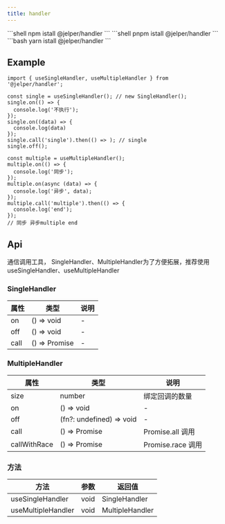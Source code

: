 ---
title: handler
---


<Tabs>
<TabItem value="npm" label="npm">
```shell
npm istall @jelper/handler
```
</TabItem>

<TabItem value="pnpm" label="pnpm">
```shell
pnpm istall @jelper/handler
```
</TabItem>

<TabItem value="yarn" label="yarn">
```bash
yarn istall @jelper/handler
```
</TabItem>
</Tabs>

## Example

```tsx
import { useSingleHandler, useMultipleHandler } from '@jelper/handler';

const single = useSingleHandler(); // new SingleHandler();
single.on(() => {
  console.log('不执行');
});
single.on((data) => {
  console.log(data)
});
single.call('single').then(() => ); // single
single.off();

const multiple = useMultipleHandler();
multiple.on(() => {
  console.log('同步');
});
multiple.on(async (data) => {
  console.log('异步', data);
});
multiple.call('multiple').then(() => {
  console.log('end');
});
// 同步 异步multiple end

```


## Api

通信调用工具， SingleHandler、MultipleHandler为了方便拓展，推荐使用 useSingleHandler、useMultipleHandler

### SingleHandler

| 属性       |    类型     | 说明 |
|-------|-------|-------|
| on    | () => void    |  - |
| off   | () => void    |  - |
| call  | () => Promise    |  - |

### MultipleHandler

| 属性          |    类型     | 说明 |
|-------|-------|-------|
| size          | number                    | 绑定回调的数量 |
| on            | () => void                |  - |
| off           | (fn?: undefined) => void  |  - |
| call          | () => Promise             |  Promise.all 调用  |
| callWithRace  | () => Promise             |  Promise.race 调用 |

### 方法

| 方法          |    参数     | 返回值 |
|-------|-------|-------|
| useSingleHandler     | void     | SingleHandler   |
| useMultipleHandler   | void     | MultipleHandler |